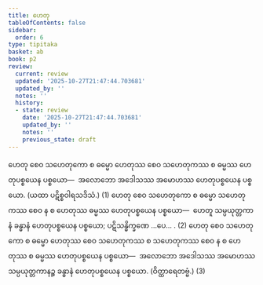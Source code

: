 ```yaml
---
title: ဟေတု
tableOfContents: false
sidebar:
  order: 6
type: tipitaka
basket: ab
book: p2
review:
  current: review
  updated: '2025-10-27T21:47:44.703681'
  updated_by: ''
  notes: ''
  history:
  - state: review
    date: '2025-10-27T21:47:44.703681'
    updated_by: ''
    notes: ''
    previous_state: draft
---
```



<ReviewStatus review={frontmatter.review} showDetails={true} />

<HypothesisAnnotation frontmatter={frontmatter} />

<DynamicBreadcrumb />

<Division number="136" book="p2" e="ch" v="38" p="58">

<Paragraph number="376" book="p2">
ဟေတု စေဝ သဟေတုကော စ ဓမ္မော ဟေတုဿ စေဝ သဟေတုကဿ စ ဓမ္မဿ ဟေတုပစ္စယေန ပစ္စယော—  အလောဘော အဒေါသဿ အမောဟဿ ဟေတုပစ္စယေန ပစ္စယော. (ယထာ ပဋိစ္စဝါရသဒိသံ.) (1)
</Paragraph>

<Paragraph number="377" book="p2">
ဟေတု စေဝ သဟေတုကော စ ဓမ္မော သဟေတုကဿ စေဝ န စ ဟေတုဿ ဓမ္မဿ ဟေတုပစ္စယေန ပစ္စယော—  ဟေတူ သမ္ပယုတ္တကာနံ ခန္ဓာနံ ဟေတုပစ္စယေန ပစ္စယော; ပဋိသန္ဓိက္ခဏေ …ပေ… . (2)
</Paragraph>

<Paragraph number="378" book="p2">
ဟေတု စေဝ သဟေတုကော စ ဓမ္မော ဟေတုဿ စေဝ သဟေတုကဿ စ သဟေတုကဿ စေဝ န စ ဟေတုဿ စ ဓမ္မဿ ဟေတုပစ္စယေန ပစ္စယော—  အလောဘော အဒေါသဿ အမောဟဿ သမ္ပယုတ္တကာနဉ္စ ခန္ဓာနံ ဟေတုပစ္စယေန ပစ္စယော. (ဝိတ္ထာရေတဗ္ဗံ.) (3)
</Paragraph>
</Division>